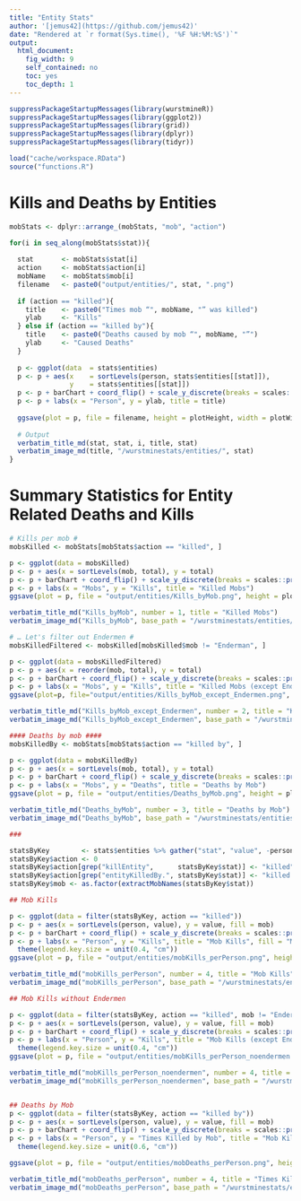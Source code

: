 ```yaml
---
title: "Entity Stats"
author: '[jemus42](https://github.com/jemus42)'
date: "Rendered at `r format(Sys.time(), '%F %H:%M:%S')`"
output: 
  html_document:
    fig_width: 9
    self_contained: no
    toc: yes
    toc_depth: 1
---
```


```r
suppressPackageStartupMessages(library(wurstmineR))
suppressPackageStartupMessages(library(ggplot2))
suppressPackageStartupMessages(library(grid))
suppressPackageStartupMessages(library(dplyr))
suppressPackageStartupMessages(library(tidyr))

load("cache/workspace.RData")
source("functions.R")
```

# Kills and Deaths by Entities

```r
mobStats <- dplyr::arrange_(mobStats, "mob", "action")

for(i in seq_along(mobStats$stat)){
  
  stat       <- mobStats$stat[i]
  action     <- mobStats$action[i]
  mobName    <- mobStats$mob[i]
  filename   <- paste0("output/entities/", stat, ".png")
  
  if (action == "killed"){
    title    <- paste0("Times mob “", mobName, "” was killed")
    ylab     <- "Kills"
  } else if (action == "killed by"){
    title    <- paste0("Deaths caused by mob “", mobName, "”")
    ylab     <- "Caused Deaths"
  }
  
  p <- ggplot(data  = stats$entities)
  p <- p + aes(x    = sortLevels(person, stats$entities[[stat]]), 
               y    = stats$entities[[stat]])
  p <- p + barChart + coord_flip() + scale_y_discrete(breaks = scales::pretty_breaks())
  p <- p + labs(x = "Person", y = ylab, title = title)
  
  ggsave(plot = p, file = filename, height = plotHeight, width = plotWidth)
  
  # Output
  verbatim_title_md(stat, stat, i, title, stat)
  verbatim_image_md(title, "/wurstminestats/entities/", stat)
}

```

# Summary Statistics for Entity Related Deaths and Kills

```r
# Kills per mob #
mobsKilled <- mobStats[mobStats$action == "killed", ]

p <- ggplot(data = mobsKilled)
p <- p + aes(x = sortLevels(mob, total), y = total)
p <- p + barChart + coord_flip() + scale_y_discrete(breaks = scales::pretty_breaks())
p <- p + labs(x = "Mobs", y = "Kills", title = "Killed Mobs")
ggsave(plot = p, file = "output/entities/Kills_byMob.png", height = plotHeight, width = plotWidth)

verbatim_title_md("Kills_byMob", number = 1, title = "Killed Mobs")
verbatim_image_md("Kills_byMob", base_path = "/wurstminestats/entities/", filename = "Kills_byMob")

# … Let's filter out Endermen #
mobsKilledFiltered <- mobsKilled[mobsKilled$mob != "Enderman", ]

p <- ggplot(data = mobsKilledFiltered) 
p <- p + aes(x = reorder(mob, total), y = total)
p <- p + barChart + coord_flip() + scale_y_discrete(breaks = scales::pretty_breaks())
p <- p + labs(x = "Mobs", y = "Kills", title = "Killed Mobs (except Endermen)")
ggsave(plot=p, file="output/entities/Kills_byMob_except_Endermen.png", height=plotHeight, width=plotWidth)

verbatim_title_md("Kills_byMob_except_Endermen", number = 2, title = "Killed Mobs (except Endermen)")
verbatim_image_md("Kills_byMob_except_Endermen", base_path = "/wurstminestats/entities/", filename = "Kills_byMob_except_Endermen")

#### Deaths by mob ####
mobsKilledBy <- mobStats[mobStats$action == "killed by", ]

p <- ggplot(data = mobsKilledBy) 
p <- p + aes(x = sortLevels(mob, total), y = total)
p <- p + barChart + coord_flip() + scale_y_discrete(breaks = scales::pretty_breaks())
p <- p + labs(x = "Mobs", y = "Deaths", title = "Deaths by Mob")
ggsave(plot = p, file = "output/entities/Deaths_byMob.png", height = plotHeight, width = plotWidth)

verbatim_title_md("Deaths_byMob", number = 3, title = "Deaths by Mob")
verbatim_image_md("Deaths_byMob", base_path = "/wurstminestats/entities/", filename = "Deaths_byMob")

### 

statsByKey        <- stats$entities %>% gather("stat", "value", -person)
statsByKey$action <- 0
statsByKey$action[grep("killEntity",      statsByKey$stat)] <- "killed"
statsByKey$action[grep("entityKilledBy.", statsByKey$stat)] <- "killed by"
statsByKey$mob <- as.factor(extractMobNames(statsByKey$stat))

## Mob Kills

p <- ggplot(data = filter(statsByKey, action == "killed")) 
p <- p + aes(x = sortLevels(person, value), y = value, fill = mob)
p <- p + barChart + coord_flip() + scale_y_discrete(breaks = scales::pretty_breaks())
p <- p + labs(x = "Person", y = "Kills", title = "Mob Kills", fill = "Mob") +
  theme(legend.key.size = unit(0.4, "cm"))
ggsave(plot = p, file = "output/entities/mobKills_perPerson.png", height = plotHeight, width = plotWidth * 1.5)

verbatim_title_md("mobKills_perPerson", number = 4, title = "Mob Kills")
verbatim_image_md("mobKills_perPerson", base_path = "/wurstminestats/entities/", filename = "mobKills_perPerson")

## Mob Kills without Endermen

p <- ggplot(data = filter(statsByKey, action == "killed", mob != "Enderman")) 
p <- p + aes(x = sortLevels(person, value), y = value, fill = mob)
p <- p + barChart + coord_flip() + scale_y_discrete(breaks = scales::pretty_breaks())
p <- p + labs(x = "Person", y = "Kills", title = "Mob Kills (except Endermen)", fill = "Mob") +
  theme(legend.key.size = unit(0.4, "cm"))
ggsave(plot = p, file = "output/entities/mobKills_perPerson_noendermen.png", height = plotHeight, width = plotWidth * 1.5)

verbatim_title_md("mobKills_perPerson_noendermen", number = 4, title = "Mob Kills (except Endermen)")
verbatim_image_md("mobKills_perPerson_noendermen", base_path = "/wurstminestats/entities/", filename = "mobKills_perPerson_noendermen")


## Deaths by Mob
p <- ggplot(data = filter(statsByKey, action == "killed by")) 
p <- p + aes(x = sortLevels(person, value), y = value, fill = mob)
p <- p + barChart + coord_flip() + scale_y_discrete(breaks = scales::pretty_breaks())
p <- p + labs(x = "Person", y = "Times Killed by Mob", title = "Mob Kills", fill = "Mob") +
  theme(legend.key.size = unit(0.6, "cm"))

ggsave(plot = p, file = "output/entities/mobDeaths_perPerson.png", height = plotHeight, width = plotWidth * 1.5)

verbatim_title_md("mobDeaths_perPerson", number = 4, title = "Times Killed by Mob")
verbatim_image_md("mobDeaths_perPerson", base_path = "/wurstminestats/entities/", filename = "mobDeaths_perPerson")
```

